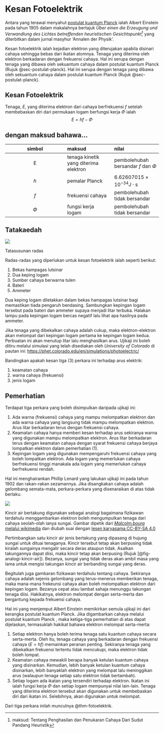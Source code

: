 # Kesan Fotoelektrik

Antara yang terawal menyahut [postulat kuantum Planck](../sinaran-jasad-hitam/Planck.qmd#postulat-planck-tentang-sekuantum-cahaya) ialah Albert Einstein pada tahun 1905 dalam makalahnya bertajuk _Über einen die Erzeugung und Verwandlung des Lichtes betreffenden heuristischen Gesichtspunkt_^[maksud: Tentang Penghasilan dan Penukaran Cahaya Dari Sudut Pandang Heuristik] yang diterbitkan dalam jurnal masyhur 'Annalen der Physik'.

Kesan fotoelektrik ialah kejadian elektron yang diterujakan apabila disinari cahaya sehingga bebas dari ikatan atomnya.
Tenaga yang diterima oleh elektron berkadaran dengan frekuensi cahaya.
Hal ini serupa dengan tenaga yang dibawa oleh sekuantum cahaya dalam postulat kuantum Planck (Rujuk @sec-postulat-planck).
Hal ini serupa dengan tenaga yang dibawa oleh sekuantum cahaya dalam postulat kuantum Planck (Rujuk @sec-postulat-planck).

:::::{.callout-note appearance="simple" icon=false}
##
::::{#thm-fotoelektrik}
## Kesan Fotoelektrik

Tenaga, $E$, yang diterima elektron dari cahaya berfrekuensi $f$ setelah membebaskan diri dari permukaan logam berfungsi kerja $\Phi$ ialah
$$
    E = hf - \Phi
$$

:::{.callout-tip collapse=true} 
## dengan maksud bahawa...

| simbol | maksud | nilai |
| :---: | :--- | :--- |
| E | tenaga kinetik yang diterima elektron | pembolehubah bersandar $f$ dan $\Phi$ |
| $h$ | pemalar Planck | $6.62607015\times 10^{-34}\text{J}\cdot\text{s}$ |
| $f$ | frekuensi cahaya | pembolehubah tidak bersandar |
| $\Phi$ | fungsi kerja logam | pembolehubah tidak bersandar |

:::

::::
:::::

## Tatakaedah

:::{#fig-photoelectric .column-margin}
![](photoelectric-setup.png)

Tatasusunan radas 
:::

Radas-radas yang diperlukan untuk kesan fotoelektrik ialah seperti berikut:

1. Bekas hampagas lutsinar
2. Dua keping logam
3. Sumber cahaya berwarna tulen
4. Bateri
5. Ammeter

Dua keping logam diletakkan dalam bekas hampagas lutsinar bagi memastikan tiada pengaruh bendasing.
Sambungkan kepingan logam tersebut pada bateri dan ammeter supaya menjadi litar terbuka.
Halakan lampu pada kepingan logam bercas negatif lalu lihat apa hasilnya pada ammeter.

Jika tenaga yang dibekalkan cahaya adalah cukup, maka elektron-elektron akan melompat dari kepingan logam pertama ke kepingan logam kedua.
Perbuatan ini akan menutup litar lalu menghasilkan arus.
Ujikaji ini boleh ditiru melalui simulasi yang telah disediakan oleh _University of Colorado_ di pautan ini: [https://phet.colorado.edu/en/simulations/photoelectric/](https://phet.colorado.edu/en/simulations/photoelectric/)

Bandingkan apakah kesan tiga (3) perkara ini terhadap arus elektrik:

1. keamatan cahaya
2. warna cahaya (frekuensi)
3. jenis logam

## Pemerhatian

Terdapat tiga perkara yang boleh disimpulkan daripada ujikaji ini:

1. Ada warna (frekuensi) cahaya yang mampu melompatkan elektron dan ada warna cahaya yang langsung tidak mampu melompatkan elektron.
    Arus litar berkadaran terus dengan frekuensi cahaya.
2. Keamatan cahaya hanya memberi kesan terhadap arus sekiranya warna yang digunakan mampu melompatkan elektron.
    Arus litar berkadaran terus dengan keamatan cahaya dengan syarat frekuensi cahaya berjaya lompatkan elektron dalam pemerhatian (1).
3. Kepingan logam yang digunakan mempengaruhi frekuensi cahaya yang boleh lompatkan elektron.
    Ada logam yang memerlukan cahaya berfrekuensi tinggi manakala ada logam yang memerlukan cahaya berfrekuensi rendah.

Hal ini menghairankan Phillip Lenard yang lakukan ujikaji ini pada tahun 1902 dan rakan-rakan sezamannya.
Jika disangkakan cahaya adalah gelombang semata-mata, perkara-perkara yang disenaraikan di atas tidak berlaku.

:::{#fig-analogi-kincir-air .column-margin}
![](kincir-air-bertakung.svg)

Kincir air bertakung digunakan sebagai analogi bagaimana fizikawan terdahulu menggambarkan elektron boleh mengumpulkan tenaga dari cahaya seolah-olah ianya sungai.
Gambar dipetik dari [_Malcolm.boura_ melalui wikimedia](https://commons.wikimedia.org/wiki/File:Overshot_waterwheel_simple.svg) dan diubah suai dengan [lesen karyasama CC-BY-SA 4.0](https://creativecommons.org/licenses/by-sa/4.0/deed.en)

:::

Pertimbangkan satu kincir air jenis bertakung yang dipasang di hujung sungai untuk dituai tenaganya.
Kincir tersebut tetap akan berpusing tidak kiralah sungainya mengalir secara deras ataupun tidak.
Asalkan takungannya dapat diisi, maka kincir tetap akan berpusing (Rujuk [@fig-analogi-kincir-air]).
Bezanya, sungai yang tidak deras akan ambil masa yang lama untuk mengisi takungan kincir air berbanding sungai yang deras.


Begitulah juga gambaran fizikawan terdahulu tentang cahaya.
Sekiranya cahaya adalah sejenis gelombang yang terus-menerus memberikan tenaga, maka mana-mana frekeunsi cahaya akan boleh melompatkan elektron dari kepingan logam.
Bezanya cepat atau lambat sahaja menunggu takungan tenaga diisi.
Hakikatnya, elektron melompat dengan serta-merta dan bergantung kepada frekuensi cahaya. 

Hal ini yang menjemput Albert Einstein memikirkan semula ujikaji ini dari kerangka postulat kuantum Planck.
Jika digambarkan cahaya melalui postulat kuantum Planck , maka ketiga-tiga pemerhatian di atas dapat dijelaskan, termasuklah hakikat bahawa elektron melompat serta-merta:

1. Setiap elektron hanya boleh terima tenaga satu kuantum cahaya secara serta-merta.
    Oleh itu, tenaga cahaya yang berkadaran dengan frekuensi cahaya ($E=hf$) memainkan peranan penting.
    Sekiranya tenaga yang dibekalkan frekuensi tertentu tidak mencukupi, maka elektron tidak boleh lompat.
2. Keamatan cahaya mewakili berapa banyak ketulan kuantum cahaya yang disinarkan.
    Kemudian, lebih banyak ketulan kuantum cahaya disinarkan, lebih banyaklah elektron yang melompat lalu meninggikan arus 
    (walaupun tenaga setiap satu elektron tidak bertambah).
3. Setiap logam ada ikatan yang tersendiri terhadap elektron.
    Ikatan ini ialah fungsi kerja $\Phi$ dan setiap logam mempunyai nilai lain-lain.
    Tenaga yang diterima elektron tersebut akan digunakan untuk membebaskan diri dari ikatan ini.
    Selebihnya, akan digunakan untuk melompat.

Dari tiga perkara inilah munculnya @thm-fotoelektrik.